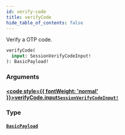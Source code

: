```yaml
---
id: verify-code
title: verifyCode
hide_table_of_contents: false
---
```








Verify a OTP code.

```graphql
verifyCode(
  input: SessionVerifyCodeInput!
): BasicPayload!
```


### Arguments

#### [<code style={{ fontWeight: 'normal' }}>verifyCode.<b>input</b></code>](#)<Bullet />[`SessionVerifyCodeInput!`](/gql-api/inputs/session-verify-code-input) <Badge class="secondary" text="non-null"/> <Badge class="secondary" text="input"/>
> 
> 

### Type

#### [`BasicPayload`](/gql-api/objects/basic-payload) <Badge class="secondary" text="object"/>
> 
> 





